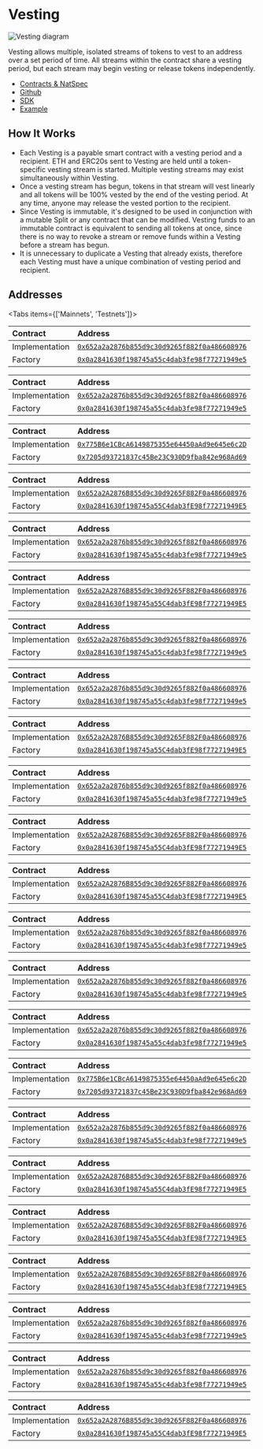 
# Vesting

![Vesting diagram](./img/vesting_diagram.png)

Vesting allows multiple, isolated streams of tokens to vest to an address over a
set period of time. All streams within the contract share a vesting period, but
each stream may begin vesting or release tokens independently.

- [Contracts & NatSpec](https://github.com/0xSplits/splits-vesting/tree/master/src)
- [Github](https://github.com/0xSplits/splits-vesting)
- [SDK](/sdk/vesting)
- [Example](https://app.splits.org/accounts/0xF29Ff96aaEa6C9A1fBa851f74737f3c069d4f1a9/)

## How It Works

- Each Vesting is a payable smart contract with a vesting period and a
  recipient. ETH and ERC20s sent to Vesting are held until a token-specific
  vesting stream is started. Multiple vesting streams may exist simultaneously
  within Vesting.
- Once a vesting stream has begun, tokens in that stream will vest linearly and
  all tokens will be 100% vested by the end of the vesting period. At any time,
  anyone may release the vested portion to the recipient.
- Since Vesting is immutable, it's designed to be used in conjunction with a
  mutable Split or any contract that can be modified. Vesting funds to an
  immutable contract is equivalent to sending all tokens at once, since there is
  no way to revoke a stream or remove funds within a Vesting before a stream has
  begun.
- It is unnecessary to duplicate a Vesting that already exists, therefore each
  Vesting must have a unique combination of vesting period and recipient.

## Addresses

<Tabs items={['Mainnets', 'Testnets']}>

<Tab>

<Toggle title="Ethereum - 1">

| Contract       | Address                                                                                                                      |
| :------------- | :--------------------------------------------------------------------------------------------------------------------------- |
| Implementation | [`0x652a2a2876b855d9c30d9265f882f0a486608976`](https://etherscan.io/address/0x652a2a2876b855d9c30d9265f882f0a486608976#code) |
| Factory        | [`0x0a2841630f198745a55c4dab3fe98f77271949e5`](https://etherscan.io/address/0x0a2841630f198745a55c4dab3fe98f77271949e5#code) |

</Toggle>

<Toggle title="Optimism – 10">

| Contract       | Address                                                                                                                                 |
| :------------- | :-------------------------------------------------------------------------------------------------------------------------------------- |
| Implementation | [`0x652a2a2876b855d9c30d9265f882f0a486608976`](https://optimistic.etherscan.io/address/0x652a2a2876b855d9c30d9265f882f0a486608976#code) |
| Factory        | [`0x0a2841630f198745a55c4dab3fe98f77271949e5`](https://optimistic.etherscan.io/address/0x0a2841630f198745a55c4dab3fe98f77271949e5#code) |

</Toggle>

<Toggle title="BSC – 56">

| Contract       | Address                                                                                                                     |
| :------------- | :-------------------------------------------------------------------------------------------------------------------------- |
| Implementation | [`0x775B6e1CBcA6149875355e64450aAd9e645e6c2D`](https://bscscan.com/address/0x775B6e1CBcA6149875355e64450aAd9e645e6c2D#code) |
| Factory        | [`0x7205d93721837c45Be23C930D9fba842e968Ad69`](https://bscscan.com/address/0x7205d93721837c45Be23C930D9fba842e968Ad69#code) |

</Toggle>

<Toggle title="Gnosis – 100">

| Contract       | Address                                                                                                                       |
| :------------- | :---------------------------------------------------------------------------------------------------------------------------- |
| Implementation | [`0x652a2A2876B855d9c30d9265F882F0a486608976`](https://gnosisscan.io/address/0x652a2A2876B855d9c30d9265F882F0a486608976#code) |
| Factory        | [`0x0a2841630f198745a55C4dab3fE98f77271949E5`](https://gnosisscan.io/address/0x0a2841630f198745a55C4dab3fE98f77271949E5#code) |

</Toggle>

<Toggle title="Polygon – 137">

| Contract       | Address                                                                                                                         |
| :------------- | :------------------------------------------------------------------------------------------------------------------------------ |
| Implementation | [`0x652a2a2876b855d9c30d9265f882f0a486608976`](https://polygonscan.com/address/0x652a2a2876b855d9c30d9265f882f0a486608976#code) |
| Factory        | [`0x0a2841630f198745a55c4dab3fe98f77271949e5`](https://polygonscan.com/address/0x0a2841630f198745a55c4dab3fe98f77271949e5#code) |

</Toggle>

<Toggle title="Fantom – 250">

| Contract       | Address                                                                                                                     |
| :------------- | :-------------------------------------------------------------------------------------------------------------------------- |
| Implementation | [`0x652a2A2876B855d9c30d9265F882F0a486608976`](https://ftmscan.com/address/0x652a2A2876B855d9c30d9265F882F0a486608976#code) |
| Factory        | [`0x0a2841630f198745a55C4dab3fE98f77271949E5`](https://ftmscan.com/address/0x0a2841630f198745a55C4dab3fE98f77271949E5#code) |

</Toggle>

<Toggle title="Base – 8453">

| Contract       | Address                                                                                                                      |
| :------------- | :--------------------------------------------------------------------------------------------------------------------------- |
| Implementation | [`0x652a2a2876b855d9c30d9265f882f0a486608976`](https://basescan.org/address/0x652a2a2876b855d9c30d9265f882f0a486608976#code) |
| Factory        | [`0x0a2841630f198745a55c4dab3fe98f77271949e5`](https://basescan.org/address/0x0a2841630f198745a55c4dab3fe98f77271949e5#code) |

</Toggle>

<Toggle title="Arbitrum – 42161">

| Contract       | Address                                                                                                                     |
| :------------- | :-------------------------------------------------------------------------------------------------------------------------- |
| Implementation | [`0x652a2a2876b855d9c30d9265f882f0a486608976`](https://arbiscan.io/address/0x652a2a2876b855d9c30d9265f882f0a486608976#code) |
| Factory        | [`0x0a2841630f198745a55c4dab3fe98f77271949e5`](https://arbiscan.io/address/0x0a2841630f198745a55c4dab3fe98f77271949e5#code) |

</Toggle>

<Toggle title="Avalanche – 43114">

| Contract       | Address                                                                                                                      |
| :------------- | :--------------------------------------------------------------------------------------------------------------------------- |
| Implementation | [`0x652a2A2876B855d9c30d9265F882F0a486608976`](https://snowtrace.io/address/0x652a2A2876B855d9c30d9265F882F0a486608976#code) |
| Factory        | [`0x0a2841630f198745a55C4dab3fE98f77271949E5`](https://snowtrace.io/address/0x0a2841630f198745a55C4dab3fE98f77271949E5#code) |

</Toggle>

<Toggle title="Zora – 7777777">

| Contract       | Address                                                                                                                                      |
| :------------- | :------------------------------------------------------------------------------------------------------------------------------------------- |
| Implementation | [`0x652a2a2876b855d9c30d9265f882f0a486608976`](https://explorer.zora.energy/address/0x652a2a2876b855d9c30d9265f882f0a486608976?tab=contract) |
| Factory        | [`0x0a2841630f198745a55c4dab3fe98f77271949e5`](https://explorer.zora.energy/address/0x0a2841630f198745a55c4dab3fe98f77271949e5?tab=contract) |

</Toggle>

<Toggle title="Aurora – 1313161554">

| Contract       | Address                                                                                                                        |
| :------------- | :----------------------------------------------------------------------------------------------------------------------------- |
| Implementation | [`0x652a2A2876B855d9c30d9265F882F0a486608976`](https://aurorascan.dev/address/0x652a2A2876B855d9c30d9265F882F0a486608976#code) |
| Factory        | [`0x0a2841630f198745a55C4dab3fE98f77271949E5`](https://aurorascan.dev/address/0x0a2841630f198745a55C4dab3fE98f77271949E5#code) |

</Toggle>

<Toggle title="Aurora – 42220">

| Contract       | Address                                                                                                                        |
| :------------- | :----------------------------------------------------------------------------------------------------------------------------- |
| Implementation | [`0x652a2A2876B855d9c30d9265F882F0a486608976`](https://celoscan.io/address/0x652a2A2876B855d9c30d9265F882F0a486608976#code) |
| Factory        | [`0x0a2841630f198745a55C4dab3fE98f77271949E5`](https://celoscan.io/address/0x0a2841630f198745a55C4dab3fE98f77271949E5#code) |

</Toggle>

</Tab>

<Tab>

<Toggle title="Goerli - 5">

| Contract       | Address                                                                                                                             |
| :------------- | :---------------------------------------------------------------------------------------------------------------------------------- |
| Implementation | [`0x652a2a2876b855d9c30d9265f882f0a486608976`](https://goerli.etherscan.io/address/0x652a2a2876b855d9c30d9265f882f0a486608976#code) |
| Factory        | [`0x0a2841630f198745a55c4dab3fe98f77271949e5`](https://goerli.etherscan.io/address/0x0a2841630f198745a55c4dab3fe98f77271949e5#code) |

</Toggle>

<Toggle title="Holesky - 17000">

| Contract       | Address                                                                                                                              |
| :------------- | :----------------------------------------------------------------------------------------------------------------------------------- |
| Implementation | [`0x652a2a2876b855d9c30d9265f882f0a486608976`](https://holesky.etherscan.io/address/0x652a2a2876b855d9c30d9265f882f0a486608976#code) |
| Factory        | [`0x0a2841630f198745a55c4dab3fe98f77271949e5`](https://holesky.etherscan.io/address/0x0a2841630f198745a55c4dab3fe98f77271949e5#code) |

</Toggle>

<Toggle title="Sepolia - 11155111">

| Contract       | Address                                                                                                                              |
| :------------- | :----------------------------------------------------------------------------------------------------------------------------------- |
| Implementation | [`0x652a2a2876b855d9c30d9265f882f0a486608976`](https://sepolia.etherscan.io/address/0x652a2a2876b855d9c30d9265f882f0a486608976#code) |
| Factory        | [`0x0a2841630f198745a55c4dab3fe98f77271949e5`](https://sepolia.etherscan.io/address/0x0a2841630f198745a55c4dab3fe98f77271949e5#code) |

</Toggle>

<Toggle title="BSC Testnet – 97">

| Contract       | Address                                                                                                                             |
| :------------- | :---------------------------------------------------------------------------------------------------------------------------------- |
| Implementation | [`0x775B6e1CBcA6149875355e64450aAd9e645e6c2D`](https://testnet.bscscan.com/address/0x775B6e1CBcA6149875355e64450aAd9e645e6c2D#code) |
| Factory        | [`0x7205d93721837c45Be23C930D9fba842e968Ad69`](https://testnet.bscscan.com/address/0x7205d93721837c45Be23C930D9fba842e968Ad69#code) |

</Toggle>

<Toggle title="Optimism Goerli – 420">

| Contract       | Address                                                                                                                                      |
| :------------- | :------------------------------------------------------------------------------------------------------------------------------------------- |
| Implementation | [`0x652a2a2876b855d9c30d9265f882f0a486608976`](https://goerli-optimism.etherscan.io/address/0x652a2a2876b855d9c30d9265f882f0a486608976#code) |
| Factory        | [`0x0a2841630f198745a55c4dab3fe98f77271949e5`](https://goerli-optimism.etherscan.io/address/0x0a2841630f198745a55c4dab3fe98f77271949e5#code) |

</Toggle>

<Toggle title="Fantom Testnet – 4002">

| Contract       | Address                                                                                                                             |
| :------------- | :---------------------------------------------------------------------------------------------------------------------------------- |
| Implementation | [`0x652a2A2876B855d9c30d9265F882F0a486608976`](https://testnet.ftmscan.com/address/0x652a2A2876B855d9c30d9265F882F0a486608976#code) |
| Factory        | [`0x0a2841630f198745a55C4dab3fE98f77271949E5`](https://testnet.ftmscan.com/address/0x0a2841630f198745a55C4dab3fE98f77271949E5#code) |

</Toggle>

<Toggle title="Gnosis Chiado – 10200">

| Contract       | Address                                                                                                                                                        |
| :------------- | :------------------------------------------------------------------------------------------------------------------------------------------------------------- |
| Implementation | [`0x652a2A2876B855d9c30d9265F882F0a486608976`](https://blockscout.com/gnosis/chiado/address/0x652a2A2876B855d9c30d9265F882F0a486608976/contracts#address-tabs) |
| Factory        | [`0x0a2841630f198745a55C4dab3fE98f77271949E5`](https://blockscout.com/gnosis/chiado/address/0x0a2841630f198745a55C4dab3fE98f77271949E5/contracts#address-tabs) |

</Toggle>

<Toggle title="Avalanche Fuji – 43113">

| Contract       | Address                                                                                                                              |
| :------------- | :----------------------------------------------------------------------------------------------------------------------------------- |
| Implementation | [`0x652a2A2876B855d9c30d9265F882F0a486608976`](https://testnet.snowtrace.io/address/0x652a2A2876B855d9c30d9265F882F0a486608976#code) |
| Factory        | [`0x0a2841630f198745a55C4dab3fE98f77271949E5`](https://testnet.snowtrace.io/address/0x0a2841630f198745a55C4dab3fE98f77271949E5#code) |

</Toggle>

<Toggle title="Polygon Mumbai – 80001">

| Contract       | Address                                                                                                                                |
| :------------- | :------------------------------------------------------------------------------------------------------------------------------------- |
| Implementation | [`0x652a2a2876b855d9c30d9265f882f0a486608976`](https://mumbai.polygonscan.com/address/0x652a2a2876b855d9c30d9265f882f0a486608976#code) |
| Factory        | [`0x0a2841630f198745a55c4dab3fe98f77271949e5`](https://mumbai.polygonscan.com/address/0x0a2841630f198745a55c4dab3fe98f77271949e5#code) |

</Toggle>

<Toggle title="Arbitrum Goerli – 421613">

| Contract       | Address                                                                                                                                                              |
| :------------- | :------------------------------------------------------------------------------------------------------------------------------------------------------------------- |
| Implementation | [`0x652a2a2876b855d9c30d9265f882f0a486608976`](https://goerli-rollup-explorer.arbitrum.io/address/0x652a2a2876b855d9c30d9265f882f0a486608976/contracts#address-tabs) |
| Factory        | [`0x0a2841630f198745a55c4dab3fe98f77271949e5`](https://goerli-rollup-explorer.arbitrum.io/address/0x0a2841630f198745a55c4dab3fe98f77271949e5/contracts#address-tabs) |

</Toggle>

<Toggle title="Aurora Testnet – 1313161555">

| Contract       | Address                                                                                                                                |
| :------------- | :------------------------------------------------------------------------------------------------------------------------------------- |
| Implementation | [`0x652a2A2876B855d9c30d9265F882F0a486608976`](https://testnet.aurorascan.dev/address/0x652a2A2876B855d9c30d9265F882F0a486608976#code) |
| Factory        | [`0x0a2841630f198745a55C4dab3fE98f77271949E5`](https://testnet.aurorascan.dev/address/0x0a2841630f198745a55C4dab3fE98f77271949E5#code) |

</Toggle>

</Tab>

</Tabs>
